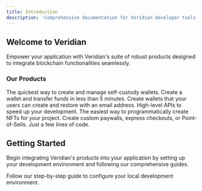 ```yaml
---
title: Introduction
description: 'Comprehensive documentation for Veridian developer tools and services.'
---
```


## Welcome to Veridian

Empower your application with Veridian's suite of robust products designed to integrate blockchain functionalities seamlessly.

### Our Products

<CardGroup cols={2}>
  <Card title="Self-Custody Wallet API" icon="square-1">
    The quickest way to create and manage self-custody wallets. Create a wallet and transfer funds in less than 5 minutes.
  </Card>

  <Card title="Distributed-Custody Wallet SDK" icon="square-2">
    Create wallets that your users can create and restore with an email address. High-level APIs to speed up your development.
  </Card>

  <Card title="NFT Minter" icon="square-3">
    The easiest way to programmatically create NFTs for your project.
  </Card>

  <Card title="Payment requests" icon="square-4">
    Create custom paywalls, express checkouts, or Point-of-Sells. Just a few lines of code.
  </Card>
</CardGroup>

## Getting Started

Begin integrating Veridian's products into your application by setting up your development environment and following our comprehensive guides.

<CardGroup cols={2}>
  <Card
    title="Set Up Your Environment"
    icon="screwdriver-wrench"
    href="/developer-dashboard"
  >
    Follow our step-by-step guide to configure your local development environment.
  </Card>
</CardGroup>